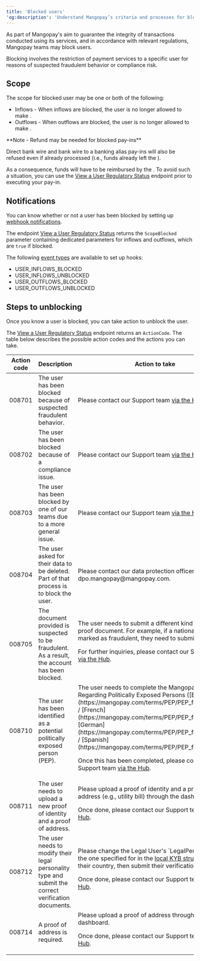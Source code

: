 ```yaml
---
title: 'Blocked users'  
'og:description': 'Understand Mangopay’s criteria and processes for blocking users, including the reasons why and steps you can take to get them unblocked.'  
---
```

  
  

As part of Mangopay's aim to guarantee the integrity of transactions conducted using its services, and in accordance with relevant regulations, Mangopay teams may block users.  

Blocking involves the restriction of payment services to a specific user for reasons of suspected fraudulent behavior or compliance risk.  

## Scope  

The scope for blocked user may be one or both of the following:  
- Inflows - When inflows are blocked, the user is no longer allowed to make <PayIn content="pay-ins" />.  
- Outflows - When outflows are blocked, the user is no longer allowed to make <Payout content="payouts" />.  

<Note>  
**Note - Refund may be needed for blocked pay-ins** 
  
Direct bank wire and bank wire to a banking alias pay-ins will also be refused even if already processed (i.e., funds already left the <Issuer content="issuing bank" />).  

As a consequence, funds will have to be reimbursed by the <Platform content="platform" />. To avoid such a situation, you can use the <a href="/api-reference/user-regulatory-status/view-user-regulatory-status">View a User Regulatory Status</a> endpoint prior to executing your pay-in.  
</Note>  

## Notifications  

You can know whether or not a user has been blocked by setting up <a href="/webhooks">webhook notifications</a>.  

The endpoint <a href="/api-reference/user-regulatory-status/view-user-regulatory-status">View a User Regulatory Status</a> returns the `ScopeBlocked` parameter containing dedicated parameters for inflows and outflows, which are `true` if blocked.  

The following <a href="/webhooks/event-types">event types</a> are available to set up hooks:  
- USER_INFLOWS_BLOCKED  
- USER_INFLOWS_UNBLOCKED  
- USER_OUTFLOWS_BLOCKED  
- USER_OUTFLOWS_UNBLOCKED  

## Steps to unblocking  

Once you know a user is blocked, you can take action to unblock the user.  

The <a href="/api-reference/user-regulatory-status/view-user-regulatory-status">View a User Regulatory Status</a> endpoint returns an `ActionCode`. The table below describes the possible action codes and the actions you can take.

<table>
<thead>
<tr>
<th class="header">Action code</th>
<th class="header">Description</th>
<th class="header">Action to take</th>
</tr>
</thead>
<tbody>
<tr>
<td class="table-content">008701</td>
<td class="table-content">The user has been blocked because of suspected fraudulent behavior.</td>
<td class="table-content">Please contact our Support team <a href="https://hub.mangopay.com/" target="_blank">via the Hub</a>.</td>
</tr>
<tr>
<td class="table-content">008702</td>
<td class="table-content">The user has been blocked because of a compliance issue.</td>
<td class="table-content">Please contact our Support team <a href="https://hub.mangopay.com/" target="_blank">via the Hub</a>.</td>
</tr>
<tr>
<td class="table-content">008703</td>
<td class="table-content">The user has been blocked by one of our teams due to a more general issue.</td>
<td class="table-content">Please contact our Support team <a href="https://hub.mangopay.com/" target="_blank">via the Hub</a>.</td>
</tr>
<tr>
<td class="table-content">008704</td>
<td class="table-content">The user asked for their data to be deleted. Part of that process is to block the user.</td>
<td class="table-content">Please contact our data protection officer via email to dpo.mangopay@mangopay.com.</td>
</tr>
<tr>
<td class="table-content">008705</td>
<td class="table-content">The document provided is suspected to be fraudulent. As a result, the account has been blocked.</td>
<td class="table-content">
The user needs to submit a different kind of identity proof document. For example, if a national ID card was marked as fraudulent, they need to submit a passport.

For further inquiries, please contact our Support team <a href="https://hub.mangopay.com/" target="_blank">via the Hub</a>.
</td>
</tr>
<tr>
<td class="table-content">008710</td>
<td class="table-content">The user has been identified as a potential politically exposed person (PEP).</td>
<td class="table-content">
The user needs to complete the Mangopay Declaration Regarding Politically Exposed Persons ([English](https://mangopay.com/terms/PEP/PEP_form_EN.pdf) / [French](https://mangopay.com/terms/PEP/PEP_form_FR.pdf) / [German](https://mangopay.com/terms/PEP/PEP_form_DE.pdf) / [Spanish](https://mangopay.com/terms/PEP/PEP_form_ES.pdf)). 

Once this has been completed, please contact our Support team <a href="https://hub.mangopay.com/" target="_blank">via the Hub</a>.
</td>
</tr>
<tr>
<td class="table-content">008711</td>
<td class="table-content">The user needs to upload a new proof of identity and a proof of address.</td>
<td class="table-content">
Please upload a proof of identity and a proof of address (e.g., utility bill) through the dashboard. 

Once done, please contact our Support team <a href="https://hub.mangopay.com/" target="_blank">via the Hub</a>.
</td>
</tr>
<tr>
<td class="table-content">008712</td>
<td class="table-content">The user needs to modify their legal personality type and submit the correct verification documents.</td>
<td class="table-content">
Please change the Legal User's `LegalPersonType` to the one specified for in the <a href="/guides/users/verification/requirements/kyb-local">local KYB structures</a> for their country, then submit their verification documents. 

Once done, please contact our Support team <a href="https://hub.mangopay.com/" target="_blank">via the Hub</a>.
</td>
</tr>
<tr>
<td class="table-content">008714</td>
<td class="table-content">A proof of address is required.</td>
<td class="table-content">
Please upload a proof of address through the dashboard.

Once done, please contact our Support team <a href="https://hub.mangopay.com/" target="_blank">via the Hub</a>.
</td>
</tr>
</tbody>
</table>